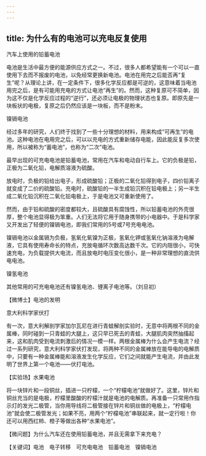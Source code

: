 ```yaml
---
---
---
```

title: 为什么有的电池可以充电反复使用
---




汽车上使用的铅蓄电池



电池是生活中最方便的能源供应方式之一。不过，很多人都希望能有一个可以一直使用下去而不报废的电池，以免经常更换新电池。电池在用完之后能否再“复生”呢？从理论上讲，在一定条件下，很多化学反应都是可逆的，这意味着当电池用完之后，是有可能用充电的方式让电池“再生”的。然而，这种复原可不简单，因为这不仅是化学反应过程的“逆行”，还必须让电极的物理状态也复原。即原先是一块板状的电极，复原之后仍然应该是一块板，而不是粉末。

镍镉电池



经过多年的研究，人们终于找到了一些十分理想的材料，用来构成“可再生”的电池。这种电池在电用完之后，可以以充电的方式重新储存电能，因此能反复多次使用，所以被称为“蓄电池”，也称为“二次”电池。

最早出现的可充电电池是铅蓄电池，常用在汽车和电动自行车上。它的负极是铅，正极为二氧化铅，电解质溶液为硫酸。



放电时，负极的铅给出电子，形成硫酸铅；正极的二氧化铅得到电子，四价铅离子就变成了二价的硫酸铅。充电时，硫酸铅的一半生成铅沉积在铅电极上；另一半生成二氧化铅沉积在二氧化铅电极上，于是电池又可重新使用了。

然而，由于铅和硫酸的密度都较大，且硫酸具有腐蚀性，所以铅蓄电池的外壳很厚，整个电池显得极为笨重。人们无法将它用于随身携带的小电器中。于是科学家又开发出了轻便的镍镉电池，即我们常用的5号或7号充电电池。

镍镉电池以金属镉为负极，氢氧化氧镍为正极，氢氧化钾或氢氧化钠溶液为电解液，它具有使用寿命长的特点，充放电循环次数高达数千次。它的内阻很小，可快速充电，为负载提供大电流，而且放电时电压变化很小，是一种非常理想的直流供电电池。

镍氢电池



其他常用的可充电电池还有镍氢电池、锂离子电池等。（刘旦初）





【微博士】电池的发明

意大利科学家伏打



有一次，意大利解剖学家加尔瓦尼在进行青蛙解剖实验时，无意中将两根不同的金属棒，同时碰到一只青蛙的大腿上，这只早已死去的青蛙，大腿肌肉突然抽搐起来，这和肌肉受到电流刺激后的情况一模一样。两根金属棒为什么会产生电流？经过一系列研究，意大利科学家伏打发现，将两种不同的金属棒放在能导电的电解质中，只要有一种金属棒能和溶液发生化学反应，它们之间就能产生电流，并由此发明了世界上第一个电池——伏打电池。

【实验场】水果电池

将一块锌片和一段铜丝，插进一只柠檬，一个“柠檬电池”就做好了。这里，锌片和铜丝充当的是电极，柠檬里酸酸的柠檬汁就是电池的电解质。再准备一只常用作指示灯的发光二极管，当你用导线将二极管接在锌片和铜丝做的电极上，“柠檬电池”就会使二极管发光；如果不亮，用两个“柠檬电池”串联起来，就一定行啦！你还可以用西红柿、橙子等做出各种“水果电池”。

【微问题】为什么汽车还在使用铅蓄电池，并且无需拿下来充电？

【关键词】电池　电子转移　可充电电池　铅蓄电池　镍镉电池